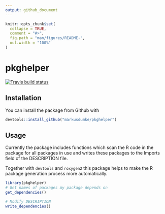 ```yaml
---
output: github_document
---
```


<!-- README.md is generated from README.Rmd. Please edit that file -->

```r
knitr::opts_chunk$set(
  collapse = TRUE,
  comment = "#>",
  fig.path = "man/figures/README-",
  out.width = "100%"
)
```

# pkghelper

[![Travis build status](https://travis-ci.org/markusdumke/pkghelper.svg?branch=master)](https://travis-ci.org/markusdumke/pkghelper)

## Installation

You can install the package from Github with

``` r
devtools::install_github("markusdumke/pkghelper")
```

## Usage

Currently the package includes functions which scan the R code in the package
for all packages in use and writes these packages to the Imports field of the 
DESCRIPTION file.

Together with `devtools` and `roxygen2` this package helps to make the R package 
generation process more automatically.

```r
library(pkghelper)
# Get names of packages my package depends on
get_dependencies()
```

```r
# Modify DESCRIPTION
write_dependencies()
```
